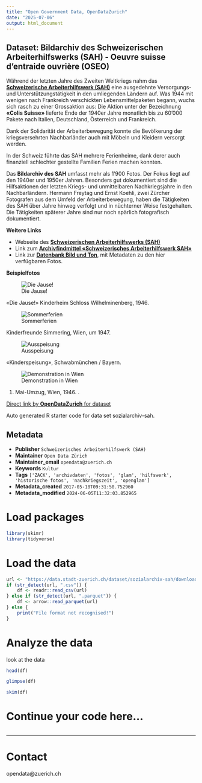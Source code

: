 ```yaml
---
title: "Open Government Data, OpenDataZurich"
date: "2025-07-06"
output: html_document
---
```


## Dataset: Bildarchiv des Schweizerischen Arbeiterhilfswerks (SAH) - Oeuvre suisse d'entraide ouvrière (OSEO)

Während der letzten Jahre des Zweiten Weltkriegs nahm das [**Schweizerische Arbeiterhilfswerk (SAH)**](http://www.sah-schweiz.ch/) eine ausgedehnte Versorgungs- und Unterstützungstätigkeit in den umliegenden Ländern auf. Was 1944 mit wenigen nach Frankreich verschickten Lebensmittelpaketen begann, wuchs sich rasch zu einer Grossaktion aus: Die Aktion unter der Bezeichnung **«Colis Suisse»** lieferte Ende der 1940er Jahre monatlich bis zu 60'000 Pakete nach Italien, Deutschland, Österreich und Frankreich. 

Dank der Solidarität der Arbeiterbewegung konnte die Bevölkerung der kriegsversehrten Nachbarländer auch mit Möbeln und Kleidern versorgt werden. 

In der Schweiz führte das SAH mehrere Ferienheime, dank derer auch finanziell schlechter gestellte Familien Ferien machen konnten. 

Das **Bildarchiv des SAH** umfasst mehr als 1'900 Fotos. Der Fokus liegt auf den 1940er und 1950er Jahren. Besonders gut dokumentiert sind die Hilfsaktionen der letzten Kriegs- und unmittelbaren Nachkriegsjahre in den Nachbarländern. Hermann Freytag und Ernst Koehli, zwei Zürcher Fotografen aus dem Umfeld der Arbeiterbewegung, haben die Tätigkeiten des SAH über Jahre hinweg verfolgt und in nüchterner Weise festgehalten. Die Tätigkeiten späterer Jahre sind nur noch spärlich fotografisch dokumentiert.

**Weitere Links**

- Webseite des [**Schweizerischen Arbeiterhilfswerks (SAH)**](http://www.sah-schweiz.ch/)
- Link zum [**Archivfindmittel «Schweizerisches Arbeiterhilfswerk SAH»**](http://www.findmittel.ch/archive/archNeu/ar20.html)
- Link zur [**Datenbank Bild und Ton**](http://www.bild-video-ton.ch//bestand/signatur/F_5025), mit  Metadaten zu den hier verfügbaren Fotos.

**Beispielfotos**

 
![Die Jause!](http://statistik.stadt-zuerich.ch/modules/ogd_bspe/stadtarchiv_ogd/sozialarchiv/sah/ChildrenEating_5025-Fb-242.jpg) 

«Die Jause!» Kinderheim Schloss Wilhelminenberg, 1946.

![Sommerferien](http://statistik.stadt-zuerich.ch/modules/ogd_bspe/stadtarchiv_ogd/sozialarchiv/sah/Sommer_5025-Fb-217.jpg)

Kinderfreunde Simmering, Wien, um 1947.

![Ausspeisung](http://statistik.stadt-zuerich.ch/modules/ogd_bspe/stadtarchiv_ogd/sozialarchiv/sah/Ausspeisung_5025-Fb-280.jpg)

«Kinderspeisung», Schwabmünchen / Bayern.

![Demonstration in Wien](http://statistik.stadt-zuerich.ch/modules/ogd_bspe/stadtarchiv_ogd/sozialarchiv/sah/SozDemo_5025-Fb-262.jpg)

1. Mai-Umzug, Wien, 1946.
.

[Direct link by **OpenDataZurich** for dataset](https://data.stadt-zuerich.ch/dataset/sozialarchiv-sah)

Auto generated R starter code for data set sozialarchiv-sah.

## Metadata

- **Publisher** `Schweizerisches Arbeiterhilfswerk (SAH)`
- **Maintainer** `Open Data Zürich`
- **Maintainer_email** `opendata@zuerich.ch`
- **Keywords** `Kultur`
- **Tags** `['ZACK', 'archivdaten', 'fotos', 'glam', 'hilfswerk', 'historische fotos', 'nachkriegszeit', 'openglam']`
- **Metadata_created** `2017-05-18T09:31:50.752960`
- **Metadata_modified** `2024-06-05T11:32:03.852965`


# Load packages

```r
library(skimr)
library(tidyverse)
```

# Load the data

```r
url <- "https://data.stadt-zuerich.ch/dataset/sozialarchiv-sah/download/Metadaten_Fotografien_Sammlung_F_2025.csv"
if (str_detect(url, ".csv")) {
    df <- readr::read_csv(url)
} else if (str_detect(url, ".parquet")) {
    df <- arrow::read_parquet(url)
} else {
    print("File format not recognised!")
}
```

# Analyze the data

look at the data
```r
head(df)
```

```r
glimpse(df)
```

```r
skim(df)
```

# Continue your code here...

```r

```

------------------------------------------------------------------------

# Contact

opendata@zuerich.ch
